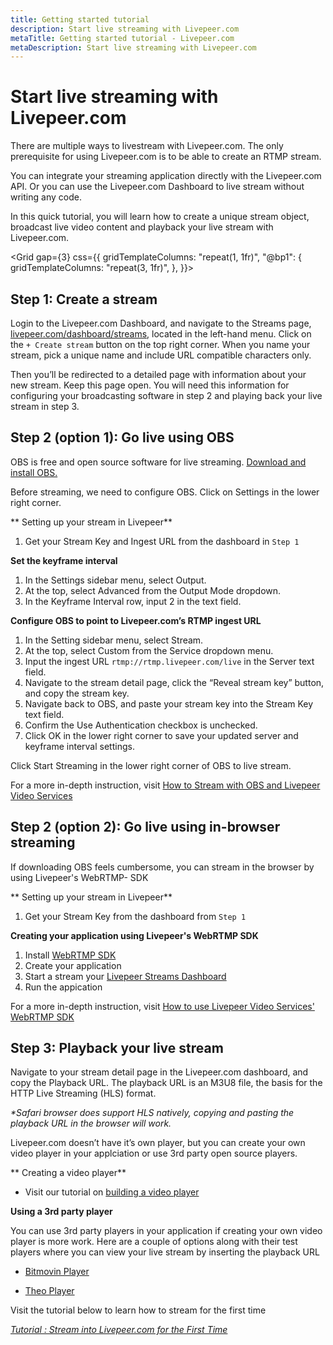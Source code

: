 ```yaml
---
title: Getting started tutorial
description: Start live streaming with Livepeer.com
metaTitle: Getting started tutorial - Livepeer.com
metaDescription: Start live streaming with Livepeer.com
---
```


# Start live streaming with Livepeer.com

There are multiple ways to livestream with Livepeer.com. The only prerequisite
for using Livepeer.com is to be able to create an RTMP stream.

You can integrate your streaming application directly with the Livepeer.com API.
Or you can use the Livepeer.com Dashboard to live stream without writing any
code.

In this quick tutorial, you will learn how to create a unique stream object,
broadcast live video content and playback your live stream with Livepeer.com.

<Grid
  gap={3}
  css={{
    gridTemplateColumns: "repeat(1, 1fr)",
    "@bp1": {
      gridTemplateColumns: "repeat(3, 1fr)",
    },
  }}>
  <Card
    href="/docs/guides/start-live-streaming/tutorial#step-1-create-a-stream"
    title="Step 1: Create a stream"
    label="Jump to section"
  />
  <Card
    href="/docs/guides/start-live-streaming/tutorial#step-2-option-1-go-live-using-obs"
    title="Step 2: Go live"
    label="Jump to section"
  />
  <Card
    href="/docs/guides/start-live-streaming/tutorial#step-3-playback-your-live-stream"
    title="Step 3: Playback your live stream"
    label="Jump to section"
  />
</Grid>

## Step 1: Create a stream

Login to the Livepeer.com Dashboard, and navigate to the Streams page,
[livepeer.com/dashboard/streams](https://livepeer.com/dashboard/streams),
located in the left-hand menu. Click on the `+ Create stream` button on the top
right corner. When you name your stream, pick a unique name and include URL
compatible characters only.

Then you’ll be redirected to a detailed page with information about your new
stream. Keep this page open. You will need this information for configuring your
broadcasting software in step 2 and playing back your live stream in step 3.

## Step 2 (option 1): Go live using OBS

OBS is free and open source software for live streaming.
[Download and install OBS.](https://obsproject.com/download)

Before streaming, we need to configure OBS. Click on Settings in the lower right
corner.

** Setting up your stream in Livepeer**

1. Get your Stream Key and Ingest URL from the dashboard in `Step 1`

**Set the keyframe interval**

1. In the Settings sidebar menu, select Output.
2. At the top, select Advanced from the Output Mode dropdown.
3. In the Keyframe Interval row, input 2 in the text field.

**Configure OBS to point to Livepeer.com’s RTMP ingest URL**

1. In the Setting sidebar menu, select Stream.
2. At the top, select Custom from the Service dropdown menu.
3. Input the ingest URL `rtmp://rtmp.livepeer.com/live` in the Server text
   field.
4. Navigate to the stream detail page, click the “Reveal stream key” button, and
   copy the stream key.
5. Navigate back to OBS, and paste your stream key into the Stream Key text
   field.
6. Confirm the Use Authentication checkbox is unchecked.
7. Click OK in the lower right corner to save your updated server and keyframe
   interval settings.

Click Start Streaming in the lower right corner of OBS to live stream.

For a more in-depth instruction, visit
[How to Stream with OBS and Livepeer Video Services ](LINK)

## Step 2 (option 2): Go live using in-browser streaming

If downloading OBS feels cumbersome, you can stream in the browser by using
Livepeer's WebRTMP- SDK

** Setting up your stream in Livepeer**

1. Get your Stream Key from the dashboard from `Step 1`

**Creating your application using Livepeer's WebRTMP SDK**

1. Install [WebRTMP SDK](https://www.npmjs.com/package/@livepeer/webrtmp-sdk)
2. Create your application
3. Start a stream your
   [Livepeer Streams Dashboard](https://livepeer.com/dashboard/streams)
4. Run the appication

For a more in-depth instruction, visit
[How to use Livepeer Video Services' WebRTMP SDK](LINK)

## Step 3: Playback your live stream

Navigate to your stream detail page in the Livepeer.com dashboard, and copy the
Playback URL. The playback URL is an M3U8 file, the basis for the HTTP Live
Streaming (HLS) format.

_\*Safari browser does support HLS natively, copying and pasting the playback
URL in the browser will work._

Livepeer.com doesn’t have it’s own player, but you can create your own video
player in your applciation or use 3rd party open source players.

** Creating a video player**

- Visit our tutorial on
  [building a video player](https://github.com/codentell/livepeer-player-tutorial)

**Using a 3rd party player**

You can use 3rd party players in your application if creating your own video
player is more work. Here are a couple of options along with their test players
where you can view your live stream by inserting the playback URL

- [Bitmovin Player](https://bitmovin.com/demos/stream-test?format=dash&manifest=https%3A%2F%2Fbitmovin-a.akamaihd.net%2Fcontent%2FMI201109210084_1%2Fmpds%2Ff08e80da-bf1d-4e3d-8899-f0f6155f6efa.mpd)

- [Theo Player](https://demo.theoplayer.com/test-your-stream-with-statistics)

Visit the tutorial below to learn how to stream for the first time

_[Tutorial : Stream into Livepeer.com for the First Time](https://livepeer.com/blog/stream-into-livepeer-video-services-first-time)_
